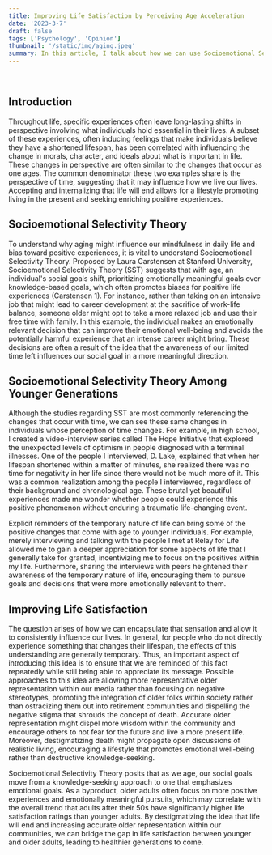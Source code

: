```yaml
---
title: Improving Life Satisfaction by Perceiving Age Acceleration
date: '2023-3-7'
draft: false
tags: ['Psychology', 'Opinion']
thumbnail: '/static/img/aging.jpeg'
summary: In this article, I talk about how we can use Socioemotional Selectivity theory to improve life satisfaction.
---
```


<br />
<TOCInline toc={props.toc} exclude="Table of Contents" asDisclosure toHeading={5} />

## Introduction

Throughout life, specific experiences often leave long-lasting shifts in perspective
involving what individuals hold essential in their lives. A subset of these experiences, often
inducing feelings that make individuals believe they have a shortened lifespan, has been
correlated with influencing the change in morals, character, and ideals about what is important in
life. These changes in perspective are often similar to the changes that
occur as one ages. The common denominator these two examples share is the perspective of
time, suggesting that it may influence how we live our lives. Accepting and internalizing that life
will end allows for a lifestyle promoting living in the present and seeking enriching positive
experiences.

## Socioemotional Selectivity Theory

To understand why aging might influence our mindfulness in daily life and bias toward
positive experiences, it is vital to understand Socioemotional Selectivity Theory. Proposed by
Laura Carstensen at Stanford University, Socioemotional Selectivity Theory (SST) suggests that
with age, an individual's social goals shift, prioritizing emotionally meaningful goals over
knowledge-based goals, which often promotes biases for positive life experiences (Carstensen 1).
For instance, rather than taking on an intensive job that might lead to career development at the
sacrifice of work-life balance, someone older might opt to take a more relaxed job and use their
free time with family. In this example, the individual makes an emotionally relevant decision that
can improve their emotional well-being and avoids the potentially harmful experience that an
intense career might bring. These decisions are often a result of the idea that the awareness of our
limited time left influences our social goal in a more meaningful direction.

## Socioemotional Selectivity Theory Among Younger Generations

Although the studies regarding SST are most commonly referencing the changes that
occur with time, we can see these same changes in individuals whose perception of time
changes. For example, in high school, I created a video-interview series called The Hope
Initiative that explored the unexpected levels of optimism in people diagnosed with a terminal
illnesses. One of the people I interviewed, D. Lake, explained that when her lifespan shortened
within a matter of minutes, she realized there was no time for negativity in her life since there
would not be much more of it. This was a common realization among the people I interviewed, regardless of their background and chronological age. These brutal yet beautiful experiences
made me wonder whether people could experience this positive phenomenon without enduring a
traumatic life-changing event.

Explicit reminders of the temporary nature of life can bring some of the positive changes
that come with age to younger individuals. For example, merely interviewing and talking with
the people I met at Relay for Life allowed me to gain a deeper appreciation for some aspects of
life that I generally take for granted, incentivizing me to focus on the positives within my life.
Furthermore, sharing the interviews with peers heightened their awareness of the temporary
nature of life, encouraging them to pursue goals and decisions that were more emotionally
relevant to them.

## Improving Life Satisfaction

The question arises of how we can encapsulate that sensation and allow it to consistently
influence our lives. In general, for people who do not directly experience something that changes
their lifespan, the effects of this understanding are generally temporary. Thus, an important
aspect of introducing this idea is to ensure that we are reminded of this fact repeatedly while still
being able to appreciate its message. Possible approaches to this idea are allowing more
representative older representation within our media rather than focusing on negative
stereotypes, promoting the integration of older folks within society rather than ostracizing them
out into retirement communities and dispelling the negative stigma that shrouds the concept of
death. Accurate older representation might dispel more wisdom within the community and
encourage others to not fear for the future and live a more present life. Moreover, destigmatizing
death might propagate open discussions of realistic living, encouraging a lifestyle that promotes
emotional well-being rather than destructive knowledge-seeking.

Socioemotional Selectivity Theory posits that as we age, our social goals move from a
knowledge-seeking approach to one that emphasizes emotional goals. As a byproduct, older
adults often focus on more positive experiences and emotionally meaningful pursuits, which may
correlate with the overall trend that adults after their 50s have significantly higher life
satisfaction ratings than younger adults. By destigmatizing the idea that life will end and
increasing accurate older representation within our communities, we can bridge the gap in life
satisfaction between younger and older adults, leading to healthier generations to come.
